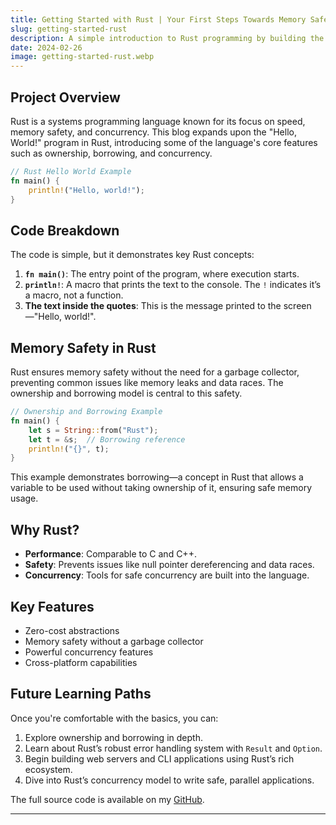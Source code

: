 ---
title: Getting Started with Rust | Your First Steps Towards Memory Safety and Concurrency
slug: getting-started-rust
description: A simple introduction to Rust programming by building the classic "Hello, World!"
date: 2024-02-26
image: getting-started-rust.webp
---


## Project Overview

Rust is a systems programming language known for its focus on speed, memory safety, and concurrency. This blog expands upon the "Hello, World!" program in Rust, introducing some of the language's core features such as ownership, borrowing, and concurrency.

```rust
// Rust Hello World Example
fn main() {
    println!("Hello, world!");
}
```

## Code Breakdown

The code is simple, but it demonstrates key Rust concepts:

1. **`fn main()`**: The entry point of the program, where execution starts.
2. **`println!`**: A macro that prints the text to the console. The `!` indicates it’s a macro, not a function.
3. **The text inside the quotes**: This is the message printed to the screen—"Hello, world!".

## Memory Safety in Rust

Rust ensures memory safety without the need for a garbage collector, preventing common issues like memory leaks and data races. The ownership and borrowing model is central to this safety.

```rust
// Ownership and Borrowing Example
fn main() {
    let s = String::from("Rust");
    let t = &s;  // Borrowing reference
    println!("{}", t);
}
```

This example demonstrates borrowing—a concept in Rust that allows a variable to be used without taking ownership of it, ensuring safe memory usage.

## Why Rust?

- **Performance**: Comparable to C and C++.
- **Safety**: Prevents issues like null pointer dereferencing and data races.
- **Concurrency**: Tools for safe concurrency are built into the language.

## Key Features

- Zero-cost abstractions
- Memory safety without a garbage collector
- Powerful concurrency features
- Cross-platform capabilities

## Future Learning Paths

Once you're comfortable with the basics, you can:
1. Explore ownership and borrowing in depth.
2. Learn about Rust’s robust error handling system with `Result` and `Option`.
3. Begin building web servers and CLI applications using Rust’s rich ecosystem.
4. Dive into Rust’s concurrency model to write safe, parallel applications.

The full source code is available on my [GitHub](https://github.com/rajumodi27s/hello-world-rust).

<FixTheImageURL src='getting-started-demo.png' slug='getting-started-rust' /> 

---
